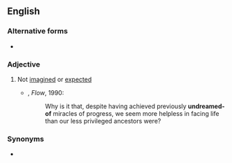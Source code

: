 ==English==

===Alternative forms===
* {{l|en|undreamed of}}

===Adjective===
{{en-adj}}

# Not [[imagined]] or [[expected]]
#* {{w|Mihaly Csikszentmihalyi}}, ''Flow'', 1990:
#*: Why is it that, despite having achieved previously '''undreamed-of''' miracles of progress, we seem more helpless in facing life than our less privileged ancestors were?

===Synonyms===
* {{l|en|undreamt-of}}